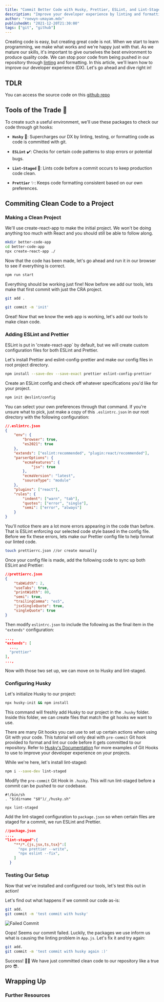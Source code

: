 ```yaml
---
title: "Commit Better Code with Husky, Prettier, ESLint, and Lint-Staged"
description: "Improve your developer experience by linting and formatting your code through git hooks."
author: "roewyn-umayam.mdx"
publishedAt: "2021-12-20T21:30:00"
tags: ["git", "github"]
---
```


Creating code is easy, but creating great code is not. When we start to learn programming, we make what works and we're happy just with that. As we mature our skills, it's important to give ourselves the best environment to produce quality code. We can stop poor code from being pushed in our repository through [linting](https://stackoverflow.com/questions/8503559/what-is-linting) and formatting. In this article, we'll learn how to improve our developer experience (DX). Let's go ahead and dive right in!

## TDLR

You can access the source code on this [github repo]()

## Tools of the Trade 🧰
To create such a useful environment, we'll use these packages to check our code through git hooks:

- **`Husky`** 🐶: Supercharges our DX by linting, testing, or formatting code as code is committed with git.

- **`ESLint`** ✔️: Checks for certain code patterns to stop errors or potential bugs.

- **`Lint-Staged`** 🔧: Lints code before a commit occurs to keep production code clean.

- **`Prettier`** ✨: Keeps code formatting consistent based on our own preferences.

## Commiting Clean Code to a Project

### Making a Clean Project
We'll use create-react-app to make the initial project. We won't be doing anything too much with React and you should still be able to follow along.

```Bash
mkdir better-code-app
cd better-code-app
npx create-react-app ./
```

Now that the code has been made, let's go ahead and run it in our browser to see if everything is correct.

```Bash
npm run start
```

Everything should be working just fine! Now before we add our tools, lets make that first commit with just the CRA project.

```Bash
git add .

git commit -m 'init'
```

Great! Now that we know the web app is working, let's add our tools to make clean code.

### Adding ESLint and Prettier

ESLint is put in 'create-react-app` by default, but we will create custom configuration files for both ESLint and Prettier.

Let's install Prettier and eslint-config-prettier and make our config files in root project directory.

```Bash
npm install --save-dev --save-exact prettier eslint-config-prettier
```

Create an ESLint config and check off whatever specifications you'd like for your project.

```Bash
npm init @eslint/config 
```
You can select your own preferences through that command. If you're unsure what to pick, just make a copy of this `.eslintrc.json` in our root directory with the following configuration:

```JSON
//.eslintrc.json
{
	"env": {
		"browser": true,
		"es2021": true
	},
	"extends": ["eslint:recommended", "plugin:react/recommended"],
	"parserOptions": {
		"ecmaFeatures": {
			"jsx": true
		},
		"ecmaVersion": "latest",
		"sourceType": "module"
	},
	"plugins": ["react"],
	"rules": {
		"indent": ["warn", "tab"],
		"quotes": ["error", "single"],
		"semi": ["error", "always"]
	}
}
```

You'll notice there are a lot more errors appearing in the code than before. That is ESLint enforcing our selected code style based in the config file. Before we fix these errors, lets make our Prettier config file to help format our linted code.

```Bash
touch prettierrc.json //or create manually
```

Once your config file is made, add the following code to sync up both ESLint and Prettier:

```JSON
//prettierrc.json
{
	"tabWidth": 2,
	"useTabs": true,
	"printWidth": 80,
	"semi": true,
	"trailingComma": "es5",
	"jsxSingleQuote": true,
	"singleQuote": true
}
```

Then modify `eslintrc.json` to include the following as the final item in the `"extends"` configuration:
```JSON
...,
"extends": [
  ...,
  "prettier"
],
...,
```

Now with those two set up, we can move on to Husky and lint-staged.

### Configuring Husky
Let's initialize Husky to our project:
```Bash
npx husky-init && npm install       
```
This command will freshly add Husky to our project in the `.husky` folder. Inside this folder, we can create files that match the git hooks we want to use. 

There are many Git hooks you can use to set up certain actions when using Git with your code. This tutorial will only deal with `pre-commit` Git hook provided to format and lint our code before it gets committed to our repository. Refer to [Husky's Documentation](https://typicode.github.io/husky/#/) for more examples of Git Hooks to use to improve your developer experience on your projects.

While we're here, let's install lint-staged:
```Bash
npm i --save-dev lint-staged
```

Modify the `pre-commit` Git Hook in `.husky`. This will run lint-staged before a commit can be pushed to our codebase.

```Shell
#!/bin/sh
. "$(dirname "$0")/_/husky.sh"

npx lint-staged
```

Add the lint-staged configuration to `package.json` so when certain files are staged for a commit, we run ESLint and Prettier.

```JSON
//package.json
...,
"lint-staged":{
    "**/*.{js,jsx,ts,tsx}":[
      "npx prettier --write",
      "npx eslint --fix",
    ]
  }
```

### Testing Our Setup
Now that we've installed and configured our tools, let's test this out in action!

Let's find out what happens if we commit our code as-is:
```Bash
git add.
git commit -m 'test commit with husky'
```
![Failed Commit](/content/articles/commit-better-code-with-husky-prettier-eslint-lint-staged/failed-commit.JPG)


Oops! Seems our commit failed. Luckily, the packages we use inform us what is causing the linting problem in `App.js`. Let's fix it and try again:

```Bash
git add.
git commit -m 'test commit with husky again :)'
```

Success! 🥳🥳 We have just committed clean code to our repository like a true pro 😎. 

## Wrapping Up

### Further Resources